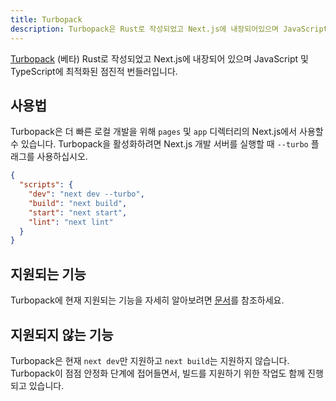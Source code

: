 ```yaml
---
title: Turbopack
description: Turbopack은 Rust로 작성되었고 Next.js에 내장되어있으며 JavaScript 및 TypeScript에 최적화된 점진적 번들러입니다.
---
```


[Turbopack](https://turbo.build/pack) (베타) Rust로 작성되었고 Next.js에 내장되어 있으며 JavaScript 및 TypeScript에 최적화된 점진적 번들러입니다.

## 사용법

Turbopack은 더 빠른 로컬 개발을 위해 `pages` 및 `app` 디렉터리의 Next.js에서 사용할 수 있습니다. Turbopack을 활성화하려면 Next.js 개발 서버를 실행할 때 `--turbo` 플래그를 사용하십시오.

```json filename="package.json" highlight={3}
{
  "scripts": {
    "dev": "next dev --turbo",
    "build": "next build",
    "start": "next start",
    "lint": "next lint"
  }
}
```

## 지원되는 기능

Turbopack에 현재 지원되는 기능을 자세히 알아보려면 [문서](https://turbo.build/pack/docs/features)를 참조하세요.

## 지원되지 않는 기능

Turbopack은 현재 `next dev`만 지원하고 `next build`는 지원하지 않습니다. Turbopack이 점점 안정화 단계에 접어들면서, 빌드를 지원하기 위한 작업도 함께 진행되고 있습니다.
